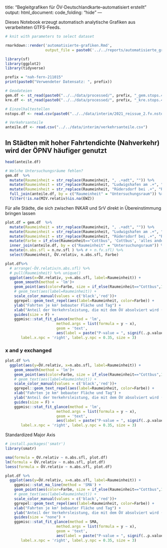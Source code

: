 title: "Begleitgrafiken für ÖV-Deutschlandkarte--automatisiert erstellt"
output: 
  html_document:
    code_folding: "hide"
---



Dieses Notebook erzeugt automatisch analytische Grafiken aus verarbeiteten GTFS-Feeds.

```r
# knit with parameters to select dataset

rmarkdown::render('automatisierte-grafiken.Rmd',
                  output_file = paste0('../../reports/automatisierte_grafiken-', params$prefix, '.docx')) # set prefix in preamble!
```



```r
library(sf)
library(ggplot2)
library(tidyverse)
```
```r
prefix = "nah-fern-211015"
print(paste0("Verwendeter Datensatz: ", prefix))
```

```r
# Geodateien
gem.df <- st_read(paste0("../../data/processed/", prefix, "_gem.stops.4326.geojson"))
kre.df <- st_read(paste0("../../data/processed/", prefix, "_kre.stops.4326.geojson"))
```

```r
# Einzelhaltestellen
nstops.df <- read.csv(paste0("../../data/interim/2021_reissue_2.fv.nstops.csv"))
```


```r
# Verkehrsanteile
anteile.df <- read.csv("../../data/interim/verkehrsanteile.csv")
```


## In Städten mit hoher Fahrtendichte (Nahverkehr) wird der ÖPNV häufiger genutzt
```r
head(anteile.df)
```

```r
# Welche Untersuchungsräume fehlen?
gem.df  %>% 
  mutate(Raumeinheit = str_replace(Raumeinheit, ", .+adt", "")) %>%
  mutate(Raumeinheit = str_replace(Raumeinheit, "Ludwigshafen am .+", "Ludwigshafen"))%>%
  mutate(Raumeinheit = str_replace(Raumeinheit, "Rüdersdorf bei .+", "Rüdersdorf"))%>%
  full_join(anteile.df, by = c("Raumeinheit" = "Untersuchungsraum")) %>%
  filter(!is.na(MIV.relativ)&is.na(EWZ)) 
```

Für alle Städte, die sich zwischen INKAR und SrV direkt in Übereinstimmung bringen lassen
```r
plot.df = gem.df  %>% 
  mutate(Raumeinheit = str_replace(Raumeinheit, ", .+adt", "")) %>%
  mutate(Raumeinheit = str_replace(Raumeinheit, "Ludwigshafen am .+", "Ludwigshafen"))%>%
  mutate(Raumeinheit = str_replace(Raumeinheit, "Rüdersdorf bei .+", "Rüdersdorf"))%>%
  mutate(Farbe = if_else(Raumeinheit=="Cottbus", 'Cottbus', 'alles andere')) %>%
  inner_join(anteile.df, by = c("Raumeinheit" = "Untersuchungsraum")) %>%
  mutate(n.abs.sfl = n.nv.sfl ) %>% # + n.fv.sfl) %>%
  select(Raumeinheit, ÖV.relativ, n.abs.sfl, Farbe)
```


```r
plot.df%>%
  # arrange(-ÖV.relativ/n.abs.sfl) %>%
  # pull(Raumeinheit) %>% unique()
  ggplot(aes(x=ÖV.relativ, y=n.abs.sfl, label=Raumeinheit)) +
    geom_smooth(method = 'lm')+
    geom_point(aes(color=Farbe, size = if_else(Raumeinheit=="Cottbus",10,1))) +
    # geom_text(aes(label=Raumeinheit)) +
    scale_color_manual(values = c('black','red'))+
    ggrepel::geom_text_repel(aes(label=Raumeinheit, color=Farbe)) +
    ylab("Fahrten je km² bebauter Fläche und Tag") +
    xlab("Anteil der Verkehrsleistung, die mit dem ÖV absolviert wird (%)")+
    guides(size = F) +
    ggpmisc::stat_fit_glance(method = 'lm',
                       method.args = list(formula = y ~ x),
                       geom = 'text',
                       aes(label = paste("P-value = ", signif(..p.value.., digits = 4), sep = "")),
       label.x.npc = 'right', label.y.npc = 0.35, size = 3) 
```
### x and y exchanged

```r
plot.df %>%
  ggplot(aes(y=ÖV.relativ, x=n.abs.sfl, label=Raumeinheit)) +
    geom_smooth(method = 'lm')+
    geom_point(aes(color=Farbe, size = if_else(Raumeinheit=="Cottbus",10,1))) +
    # geom_text(aes(label=Raumeinheit)) +
    scale_color_manual(values = c('black','red'))+
    ggrepel::geom_text_repel(aes(label=Raumeinheit, color=Farbe)) +
    xlab("Fahrten je km² bebauter Fläche und Tag") +
    ylab("Anteil der Verkehrsleistung, die mit dem ÖV absolviert wird (%)")+
    guides(size = F) +
    ggpmisc::stat_fit_glance(method = 'lm',
                       method.args = list(formula = y ~ x),
                       geom = 'text',
                       aes(label = paste("P-value = ", signif(..p.value.., digits = 4), sep = "")),
       label.x.npc = 'right', label.y.npc = 0.35, size = 3) 
```

Standardized Major Axis
```r
# install.packages('smatr')
library(smatr)
```
```r
sma(formula = ÖV.relativ ~ n.abs.sfl, plot.df)
lm(formula = ÖV.relativ ~ n.abs.sfl, plot.df)
loess(formula = ÖV.relativ ~ n.abs.sfl, plot.df)
```


```r
plot.df %>%
  ggplot(aes(y=ÖV.relativ, x=n.abs.sfl, label=Raumeinheit)) +
    ggpmisc::stat_ma_line(method = 'SMA') +
    geom_point(aes(color=Farbe, size = if_else(Raumeinheit=="Cottbus",10,1))) +
    # geom_text(aes(label=Raumeinheit)) +
    scale_color_manual(values = c('black','red'))+
    ggrepel::geom_text_repel(aes(label=Raumeinheit, color=Farbe)) +
    xlab("Fahrten je km² bebauter Fläche und Tag") +
    ylab("Anteil der Verkehrsleistung, die mit dem ÖV absolviert wird (%)")+
    guides(size = "none") +
    ggpmisc::stat_fit_glance(method = SMA,
                       method.args = list(formula = y ~ x),
                       geom = 'text',
                       aes(label = paste("P-value = ", signif(..p.value.., digits = 4), sep = "")),
       label.x.npc = 'right', label.y.npc = 0.35, size = 3) 
```

